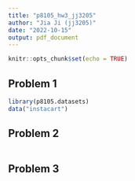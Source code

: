 ```yaml
---
title: "p8105_hw3_jj3205"
author: "Jia Ji (jj3205)"
date: "2022-10-15"
output: pdf_document
---
```


```r
knitr::opts_chunk$set(echo = TRUE)
```

## Problem 1

```r
library(p8105.datasets)
data("instacart")

```

## Problem 2

```r



```



## Problem 3

```r



```

